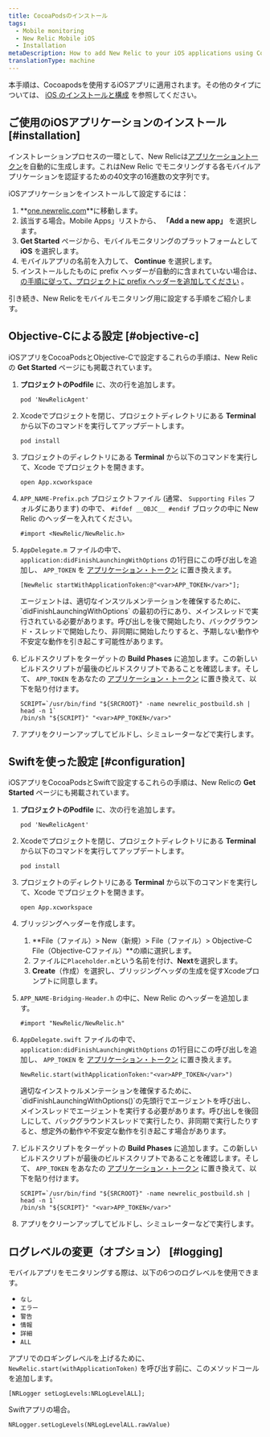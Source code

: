 ```yaml
---
title: CocoaPodsのインストール
tags:
  - Mobile monitoring
  - New Relic Mobile iOS
  - Installation
metaDescription: How to add New Relic to your iOS applications using Cocoapods.
translationType: machine
---
```


本手順は、Cocoapodsを使用するiOSアプリに適用されます。その他のタイプについては、 [iOS のインストールと構成](/docs/mobile-monitoring-installation/ios-installation-and-configuration) を参照してください。

## ご使用のiOSアプリケーションのインストール [#installation]

インストレーションプロセスの一環として、New Relicは[アプリケーショントークン](/docs/mobile-apps/viewing-your-application-token)を自動的に生成します。これはNew Relic でモニタリングする各モバイルアプリケーションを認証するための40文字の16進数の文字列です。

iOSアプリケーションをインストールして設定するには：

1. **[one.newrelic.com](https://one.newrelic.com)**に移動します。
2. 該当する場合。Mobile Apps」リストから、 **「Add a new app」** を選択します。
3. **Get Started** ページから、モバイルモニタリングのプラットフォームとして **iOS** を選択します。
4. モバイルアプリの名前を入力して、 **Continue** を選択します。
5. インストールしたものに prefix ヘッダーが自動的に含まれていない場合は、 [の手順に従って、プロジェクトに prefix ヘッダーを追加してください](https://docs.newrelic.com/docs/mobile-monitoring/new-relic-mobile-ios/configuration/adding-prefix-header-ios-project/) 。

引き続き、New Relicをモバイルモニタリング用に設定する手順をご紹介します。

## Objective-Cによる設定 [#objective-c]

iOSアプリをCocoaPodsとObjective-Cで設定するこれらの手順は、New Relicの **Get Started** ページにも掲載されています。

1. **プロジェクトのPodfile** に、次の行を追加します。

   ```
   pod 'NewRelicAgent'
   ```

2. Xcodeでプロジェクトを閉じ、プロジェクトディレクトリにある **Terminal** から以下のコマンドを実行してアップデートします。

   ```
   pod install
   ```

3. プロジェクトのディレクトリにある **Terminal** から以下のコマンドを実行して、Xcode でプロジェクトを開きます。

   ```
   open App.xcworkspace
   ```

4. `APP_NAME-Prefix.pch` プロジェクトファイル (通常、 `Supporting Files` フォルダにあります) の中で、 `#ifdef __OBJC__ #endif` ブロックの中に New Relic のヘッダーを入れてください。

   ```
   #import <NewRelic/NewRelic.h>
   ```

5. `AppDelegate.m` ファイルの中で、 `application:didFinishLaunchingWithOptions` の1行目にこの呼び出しを追加し、 `APP_TOKEN` を [アプリケーション・トークン](/docs/mobile-apps/viewing-your-application-token) に置き換えます。

   ```
   [NewRelic startWithApplicationToken:@"<var>APP_TOKEN</var>"];
   ```

   <Callout variant="important">
     エージェントは、適切なインスツルメンテーションを確保するために、 `didFinishLaunchingWithOptions` の最初の行にあり、メインスレッドで実行されている必要があります。呼び出しを後で開始したり、バックグラウンド・スレッドで開始したり、非同期に開始したりすると、予期しない動作や不安定な動作を引き起こす可能性があります。
   </Callout>

6. ビルドスクリプトをターゲットの **Build Phases** に追加します。この新しいビルドスクリプトが最後のビルドスクリプトであることを確認します。そして、 `APP_TOKEN` をあなたの [アプリケーション・トークン](/docs/mobile-apps/viewing-your-application-token) に置き換えて、以下を貼り付けます。

   ```
   SCRIPT=`/usr/bin/find "${SRCROOT}" -name newrelic_postbuild.sh | head -n 1`
   /bin/sh "${SCRIPT}" "<var>APP_TOKEN</var>"
   ```

7. アプリをクリーンアップしてビルドし、シミュレーターなどで実行します。

## Swiftを使った設定 [#configuration]

iOSアプリをCocoaPodsとSwiftで設定するこれらの手順は、New Relicの **Get Started** ページにも掲載されています。

1. **プロジェクトのPodfile** に、次の行を追加します。

   ```
   pod 'NewRelicAgent'
   ```

2. Xcodeでプロジェクトを閉じ、プロジェクトディレクトリにある **Terminal** から以下のコマンドを実行してアップデートします。

   ```
   pod install
   ```

3. プロジェクトのディレクトリにある **Terminal** から以下のコマンドを実行して、Xcode でプロジェクトを開きます。

   ```
   open App.xcworkspace
   ```

4. ブリッジングヘッダーを作成します。

   1. **File（ファイル）> New（新規）> File（ファイル）> Objective-C File（Objective-Cファイル）**の順に選択します。
   2. ファイルに`Placeholder.m`という名前を付け、**Next**を選択します。
   3. **Create**（作成）を選択し、ブリッジングヘッダの生成を促すXcodeプロンプトに同意します。

5. `APP_NAME-Bridging-Header.h` の中に、New Relic のヘッダーを追加します。

   ```
   #import "NewRelic/NewRelic.h"
   ```

6. `AppDelegate.swift` ファイルの中で、 `application:didFinishLaunchingWithOptions` の1行目にこの呼び出しを追加し、 `APP_TOKEN` を [アプリケーション・トークン](/docs/mobile-apps/viewing-your-application-token) に置き換えます。

   ```
   NewRelic.start(withApplicationToken:"<var>APP_TOKEN</var>")
   ```

   <Callout variant="important">
     適切なインストゥルメンテーションを確保するために、`didFinishLaunchingWithOptions()`の先頭行でエージェントを呼び出し、メインスレッドでエージェントを実行する必要があります。呼び出しを後回しにして、バックグラウンドスレッドで実行したり、非同期で実行したりすると、想定外の動作や不安定な動作を引き起こす場合があります。
   </Callout>

7. ビルドスクリプトをターゲットの **Build Phases** に追加します。この新しいビルドスクリプトが最後のビルドスクリプトであることを確認します。そして、 `APP_TOKEN` をあなたの [アプリケーション・トークン](/docs/mobile-apps/viewing-your-application-token) に置き換えて、以下を貼り付けます。

   ```
   SCRIPT=`/usr/bin/find "${SRCROOT}" -name newrelic_postbuild.sh | head -n 1`
   /bin/sh "${SCRIPT}" "<var>APP_TOKEN</var>"
   ```

8. アプリをクリーンアップしてビルドし、シミュレーターなどで実行します。

## ログレベルの変更（オプション） [#logging]

モバイルアプリをモニタリングする際は、以下の6つのログレベルを使用できます。

* `なし`
* `エラー`
* `警告`
* `情報`
* `詳細`
* `ALL`

アプリでのロギングレベルを上げるために、 `NewRelic.start(withApplicationToken)` を呼び出す前に、このメソッドコールを追加します。

```
[NRLogger setLogLevels:NRLogLevelALL];
```

Swiftアプリの場合。

```
NRLogger.setLogLevels(NRLogLevelALL.rawValue)
```